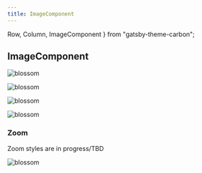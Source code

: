 ```yaml
---
title: ImageComponent
---
```


  Row,
  Column,
  ImageComponent
} from "gatsby-theme-carbon";

## ImageComponent

<ImageComponent caption="Don’t use complex future tenses when simple ones will suffice. Don’t use complex future tenses when simple ones will suffice. Don’t use complex future tenses when simple ones will suffice.">

![blossom](../../images/blossom.jpg)

</ImageComponent>

<Row>
  <Column colLg={4}>
<ImageComponent caption="Don’t use complex future tenses when simple ones will suffice. Don’t use complex future tenses when simple ones will suffice. Don’t use complex future tenses when simple ones will suffice.">

![blossom](../../images/blossom.jpg)

</ImageComponent>
  </Column>
</Row>

<Row>
  <Column colLg={6}>
<ImageComponent caption="Don’t use complex future tenses when simple ones will suffice. Don’t use complex future tenses when simple ones will suffice. Don’t use complex future tenses when simple ones will suffice.">

![blossom](../../images/blossom.jpg)

</ImageComponent>
  </Column>
</Row>

<Row>
  <Column colLg={8}>
<ImageComponent caption="Don’t use complex future tenses when simple ones will suffice. Don’t use complex future tenses when simple ones will suffice. Don’t use complex future tenses when simple ones will suffice.">

![blossom](../../images/blossom.jpg)

</ImageComponent>
  </Column>
</Row>

### Zoom

Zoom styles are in progress/TBD

<ImageComponent zoom caption="Don’t use complex future tenses when simple ones will suffice. Don’t use complex future tenses when simple ones will suffice. Don’t use complex future tenses when simple ones will suffice.">

![blossom](../../images/blossom.jpg)

</ImageComponent>
